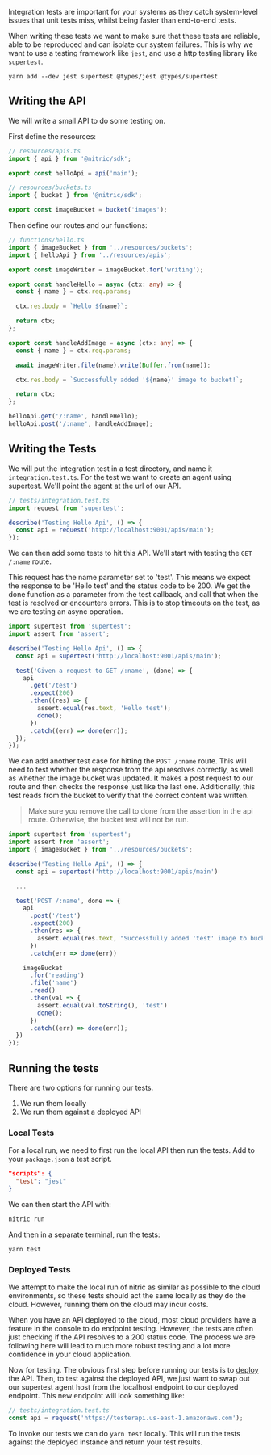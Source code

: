 Integration tests are important for your systems as they catch system-level issues that unit tests miss, whilst being faster than end-to-end tests.

When writing these tests we want to make sure that these tests are reliable, able to be reproduced and can isolate our system failures. This is why we want to use a testing framework like `jest`, and use a http testing library like `supertest`.

```
yarn add --dev jest supertest @types/jest @types/supertest
```

## Writing the API

We will write a small API to do some testing on.

First define the resources:

```ts
// resources/apis.ts
import { api } from '@nitric/sdk';

export const helloApi = api('main');
```

```ts
// resources/buckets.ts
import { bucket } from '@nitric/sdk';

export const imageBucket = bucket('images');
```

Then define our routes and our functions:

```ts
// functions/hello.ts
import { imageBucket } from '../resources/buckets';
import { helloApi } from '../resources/apis';

export const imageWriter = imageBucket.for('writing');

export const handleHello = async (ctx: any) => {
  const { name } = ctx.req.params;

  ctx.res.body = `Hello ${name}`;

  return ctx;
};

export const handleAddImage = async (ctx: any) => {
  const { name } = ctx.req.params;

  await imageWriter.file(name).write(Buffer.from(name));

  ctx.res.body = `Successfully added '${name}' image to bucket!`;

  return ctx;
};

helloApi.get('/:name', handleHello);
helloApi.post('/:name', handleAddImage);
```

## Writing the Tests

We will put the integration test in a test directory, and name it `integration.test.ts`. For the test we want to create an agent using supertest. We'll point the agent at the url of our API.

```ts
// tests/integration.test.ts
import request from 'supertest';

describe('Testing Hello Api', () => {
  const api = request('http://localhost:9001/apis/main');
});
```

We can then add some tests to hit this API. We'll start with testing the `GET /:name` route.

This request has the name parameter set to 'test'. This means we expect the response to be 'Hello test' and the status code to be 200. We get the done function as a parameter from the test callback, and call that when the test is resolved or encounters errors. This is to stop timeouts on the test, as we are testing an async operation.

```ts
import supertest from 'supertest';
import assert from 'assert';

describe('Testing Hello Api', () => {
  const api = supertest('http://localhost:9001/apis/main');

  test('Given a request to GET /:name', (done) => {
    api
      .get('/test')
      .expect(200)
      .then((res) => {
        assert.equal(res.text, 'Hello test');
        done();
      })
      .catch((err) => done(err));
  });
});
```

We can add another test case for hitting the `POST /:name` route. This will need to test whether the response from the api resolves correctly, as well as whether the image bucket was updated. It makes a post request to our route and then checks the response just like the last one. Additionally, this test reads from the bucket to verify that the correct content was written.

> Make sure you remove the call to done from the assertion in the api route. Otherwise, the bucket test will not be run.

```ts
import supertest from 'supertest';
import assert from 'assert';
import { imageBucket } from '../resources/buckets';

describe('Testing Hello Api', () => {
  const api = supertest('http://localhost:9001/apis/main')

  ...

  test('POST /:name', done => {
    api
      .post('/test')
      .expect(200)
      .then(res => {
        assert.equal(res.text, "Successfully added 'test' image to bucket!")
      })
      .catch(err => done(err))

    imageBucket
      .for('reading')
      .file('name')
      .read()
      .then(val => {
        assert.equal(val.toString(), 'test')
        done();
      })
      .catch((err) => done(err));
  })
});
```

## Running the tests

There are two options for running our tests.

1. We run them locally
2. We run them against a deployed API

### Local Tests

For a local run, we need to first run the local API then run the tests. Add to your `package.json` a test script.

```json
"scripts": {
  "test": "jest"
}
```

We can then start the API with:

```bash
nitric run
```

And then in a separate terminal, run the tests:

```
yarn test
```

### Deployed Tests

We attempt to make the local run of nitric as similar as possible to the cloud environments, so these tests should act the same locally as they do the cloud. However, running them on the cloud may incur costs.

When you have an API deployed to the cloud, most cloud providers have a feature in the console to do endpoint testing. However, the tests are often just checking if the API resolves to a 200 status code. The process we are following here will lead to much more robust testing and a lot more confidence in your cloud application.

Now for testing. The obvious first step before running our tests is to [deploy](https://nitric.io/docs/getting-started#deploying-the-app) the API. Then, to test against the deployed API, we just want to swap out our supertest agent host from the localhost endpoint to our deployed endpoint. This new endpoint will look something like:

```ts
// tests/integration.test.ts
const api = request('https://testerapi.us-east-1.amazonaws.com');
```

To invoke our tests we can do `yarn test` locally. This will run the tests against the deployed instance and return your test results.
